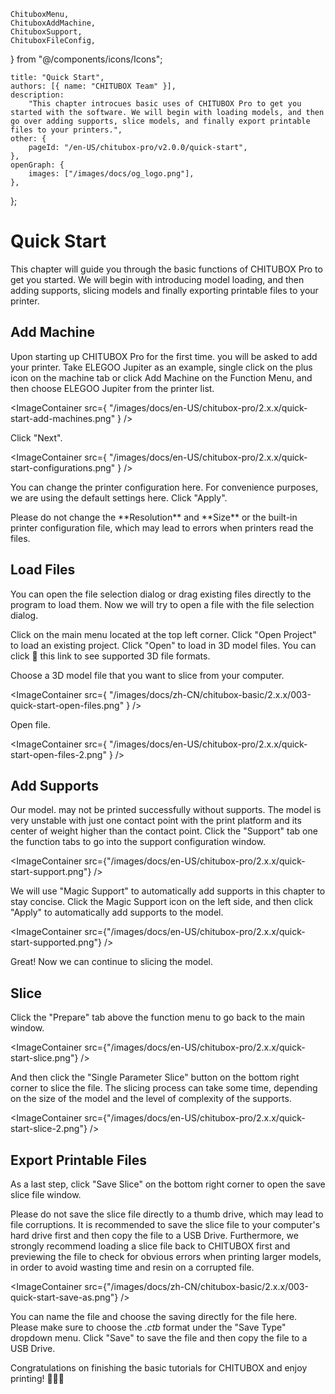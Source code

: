 	ChituboxMenu,
	ChituboxAddMachine,
	ChituboxSupport,
	ChituboxFileConfig,
} from "@/components/icons/Icons";

	title: "Quick Start",
	authors: [{ name: "CHITUBOX Team" }],
	description:
		"This chapter introcues basic uses of CHITUBOX Pro to get you started with the software. We will begin with loading models, and then go over adding supports, slice models, and finally export printable files to your printers.",
	other: {
		pageId: "/en-US/chitubox-pro/v2.0.0/quick-start",
	},
	openGraph: {
		images: ["/images/docs/og_logo.png"],
	},
};

# Quick Start

This chapter will guide you through the basic functions of CHITUBOX Pro to get you started. We will begin with introducing model loading, and then adding supports, slicing models and finally exporting printable files to your printer.

## Add Machine

Upon starting up CHITUBOX Pro for the first time. you will be asked to add your printer. Take ELEGOO Jupiter as an example, single click on the plus icon <ChituboxAddMachine size={24} /> on the machine tab or click Add Machine on the <NextLink href="/en-US/chitubox-pro/latest/user-interface/function-menu">Function Menu</NextLink>, and then choose ELEGOO Jupiter from the printer list.

<ImageContainer
	src={
		"/images/docs/en-US/chitubox-pro/2.x.x/quick-start-add-machines.png"
	}
/>

Click "Next".

<ImageContainer
	src={
		"/images/docs/en-US/chitubox-pro/2.x.x/quick-start-configurations.png"
	}
/>

You can change the printer configuration here. For convenience purposes, we are using the default settings here. Click "Apply".

<Admonition type="warning" title="Warning">
	Please do not change the **Resolution** and **Size** or the built-in printer configuration file, which may lead to errors when printers read the files.
</Admonition>

## Load Files

You can open the file selection dialog or drag existing files directly to the program to load them. Now we will try to open a file with the file selection dialog.

Click on the main menu <ChituboxMenu size={24} /> located at the top left corner. Click "Open Project" to load an existing project. Click "Open" to load in 3D model files. You can click <NextLink href="/en-US/chitubox-pro/latest/file#3d-mesh-file">🔗 this link </NextLink> to see supported 3D file formats.

Choose a 3D model file that you want to slice from your computer.

<ImageContainer
	src={
		"/images/docs/zh-CN/chitubox-basic/2.x.x/003-quick-start-open-files.png"
	}
/>

Open file.

<ImageContainer
	src={
		"/images/docs/en-US/chitubox-pro/2.x.x/quick-start-open-files-2.png"
	}
/>

## Add Supports

Our model. may not be printed successfully without supports. The model is very unstable with just one contact point with the print platform and its center of weight higher than the contact point. Click the "Support" tab one the function tabs to go into the support configuration window.

<ImageContainer
	src={"/images/docs/en-US/chitubox-pro/2.x.x/quick-start-support.png"}
/>

We will use "Magic Support" to automatically add supports in this chapter to stay concise. Click the <MagicSupport />Magic Support icon on the left side, and then click "Apply" to automatically add supports to the model.

<ImageContainer
	src={"/images/docs/en-US/chitubox-pro/2.x.x/quick-start-supported.png"}
/>

Great! Now we can continue to slicing the model.

## Slice

Click the "Prepare" tab above the function menu to go back to the main window.

<ImageContainer
	src={"/images/docs/en-US/chitubox-pro/2.x.x/quick-start-slice.png"}
/>

And then click the "Single Parameter Slice" button on the bottom right corner to slice the file. The slicing process can take some time, depending on the size of the model and the level of complexity of the supports.

<ImageContainer
	src={"/images/docs/en-US/chitubox-pro/2.x.x/quick-start-slice-2.png"}
/>

## Export Printable Files

As a last step, click "Save Slice" on the bottom right corner to open the save slice file window. 

<Admonition type="warning" title="Warning">
	Please do not save the slice file directly to a thumb drive, which may lead to file corruptions.
	It is recommended to save the slice file to your computer's hard drive first and then copy the file to a USB Drive.
	Furthermore, we strongly recommend loading a slice file back to CHITUBOX first and previewing the file to check for obvious errors when printing larger models, in order to avoid wasting time and resin on a corrupted file.
</Admonition>

<ImageContainer
	src={"/images/docs/zh-CN/chitubox-basic/2.x.x/003-quick-start-save-as.png"}
/>

You can name the file and choose the saving directly for the file here. Please make sure to choose the _.ctb_ format under the "Save Type" dropdown menu. Click "Save" to save the file and then copy the file to a USB Drive.

Congratulations on finishing the basic tutorials for CHITUBOX and enjoy printing! 🎉🎉🎉
